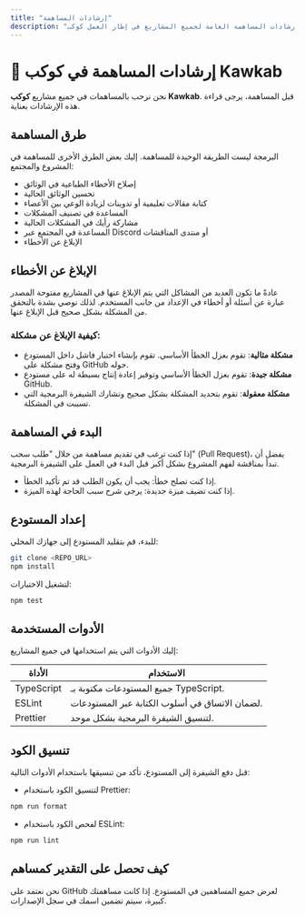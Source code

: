 ```yaml
---
title: "إرشادات المساهمة"
description: "إرشادات المساهمة العامة لجميع المشاريع في إطار العمل كوكب Kawkab"
---
```


# 🌟 **إرشادات المساهمة في كوكب Kawkab**

نحن نرحب بالمساهمات في جميع مشاريع **كوكب Kawkab**. قبل المساهمة، يرجى قراءة هذه الإرشادات بعناية.

## طرق المساهمة
البرمجة ليست الطريقة الوحيدة للمساهمة. إليك بعض الطرق الأخرى للمساهمة في المشروع والمجتمع:

- إصلاح الأخطاء الطباعية في الوثائق
- تحسين الوثائق الحالية
- كتابة مقالات تعليمية أو تدوينات لزيادة الوعي بين الأعضاء
- المساعدة في تصنيف المشكلات
- مشاركة رأيك في المشكلات الحالية
- المساعدة في المجتمع عبر Discord أو منتدى المناقشات
- الإبلاغ عن الأخطاء

## الإبلاغ عن الأخطاء
عادةً ما تكون العديد من المشاكل التي يتم الإبلاغ عنها في المشاريع مفتوحة المصدر عبارة عن أسئلة أو أخطاء في الإعداد من جانب المستخدم. لذلك نوصي بشدة بالتحقق من المشكلة بشكل صحيح قبل الإبلاغ عنها.

### كيفية الإبلاغ عن مشكلة:
- **مشكلة مثالية**: تقوم بعزل الخطأ الأساسي. تقوم بإنشاء اختبار فاشل داخل المستودع وفتح مشكلة على GitHub حوله.
- **مشكلة جيدة**: تقوم بعزل الخطأ الأساسي وتوفير إعادة إنتاج بسيطة له على مستودع GitHub.
- **مشكلة معقولة**: تقوم بتحديد المشكلة بشكل صحيح وتشارك الشيفرة البرمجية التي تسببت في المشكلة.

## البدء في المساهمة
إذا كنت ترغب في تقديم مساهمة من خلال "طلب سحب" (Pull Request)، يفضل أن تبدأ بمناقشة لفهم المشروع بشكل أكبر قبل البدء في العمل على الشيفرة البرمجية.

- إذا كنت تصلح خطأ: يجب أن يكون الطلب قد تم تأكيد الخطأ.
- إذا كنت تضيف ميزة جديدة: يرجى شرح سبب الحاجة لهذه الميزة.

## إعداد المستودع
للبدء، قم بتقليد المستودع إلى جهازك المحلي:

```bash
git clone <REPO_URL>
npm install
```

لتشغيل الاختبارات:

```bash 
npm test
```

## الأدوات المستخدمة
إليك الأدوات التي يتم استخدامها في جميع المشاريع:

| الأداة         | الاستخدام                                      |
|----------------|------------------------------------------------|
| TypeScript     | جميع المستودعات مكتوبة بـ TypeScript.         |
| ESLint         | لضمان الاتساق في أسلوب الكتابة عبر المستودعات. |
| Prettier       | لتنسيق الشيفرة البرمجية بشكل موحد.            |

## تنسيق الكود
قبل دفع الشيفرة إلى المستودع، تأكد من تنسيقها باستخدام الأدوات التالية:

- لتنسيق الكود باستخدام Prettier:
```bash
npm run format
```
- لفحص الكود باستخدام ESLint:
```bash
npm run lint
```

## كيف تحصل على التقدير كمساهم
نحن نعتمد على GitHub لعرض جميع المساهمين في المستودع. إذا كانت مساهمتك كبيرة، سيتم تضمين اسمك في سجل الإصدارات.
